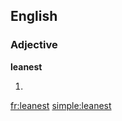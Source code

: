 ==English==

===Adjective===
'''leanest'''

# {{superlative of|[[lean]]}}

[[fr:leanest]]
[[simple:leanest]]